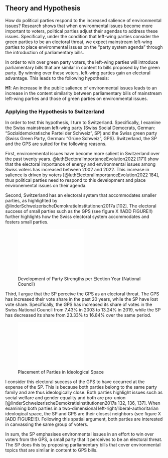 ## Theory and Hypothesis

How do political parties respond to the increased salience of environmental issues? Research shows that when environmental issues become more important to voters, political parties adjust their agendas to address these issues. Specifically, under the condition that left-wing parties consider the green parties to be an electoral threat, we expect mainstream left-wing parties to place environmental issues on the “party system agenda” through the introduction of parliamentary bills. 

In order to win over green party voters, the left-wing parties will introduce parliamentary bills that are similar in content to bills proposed by the green party. By winning over these voters, left-wing parties gain an electoral advantage. This leads to the following hypothesis:

**H1**: An increase in the public salience of environmental issues leads to an increase in the content similarity between parliamentary bills of mainstream left-wing parties and those of green parties on environmental issues.

### Applying the Hypothesis to Switzerland

In order to test this hypothesis, I turn to Switzerland. Specifically, I examine the Swiss mainstream left-wing party (Swiss Social Democrats, German: “Sozialdemokratische Partei der Schweiz”, SP) and the Swiss green party (Swiss Green Party, German: “Grüne Schweiz”, GPS). Switzerland, the SP and the GPS are suited for the following reasons.

First, environemental issues have become more salient in Switzerland over the past twenty years. @luthElectoralImportanceEvolution2022 [171] show that the electoral importance of energy and environmental issues among Swiss voters has increased between 2002 and 2022. This increase in salience is driven by voters [@luthElectoralImportanceEvolution2022 184], thus political parties need to respond to this development and place environemental issues on their agenda.

Second, Switzerland has an electoral system that accommodates smaller parties, as highlighted by @linderSchweizerischeDemokratieInstitutionen2017a [102]. The electoral success of small parties such as the GPS (see figure X !!ADD FIGURE!!) further highlights how the Swiss electoral system accommodates and fosters small parties.

![Development of Party Strengths per Election Year (National Council)](../plots/ch_parties.pdf){width=50%}

Third, I argue that the SP perceive the GPS as an electoral threat. The GPS has increased their vote share in the past 20 years, while the SP have lost vote share. Specifically, the GPS has increased its share of votes in the Swiss National Council from 7.43% in 2003 to 13.24% in 2019, while the SP has decreased its share from 23.33% to 16.84% over the same period. 

![Placement of Parties in Ideological Space](../plots/ches.pdf){width=50%}

I consider this electoral success of the GPS to have occurred at the expense of the SP. This is because both parties belong to the same party family and are thus ideologically close. Both parties highlight issues such as social welfare and gender equality and both are pro-union [@linderSchweizerischeDemokratieInstitutionen2017a 132, 136, 137]. When examining both parties in a two-dimensional left-right/liberal-authoritarian ideological space, the SP and GPS are their closest neighbors (see figure X [ADD FIGURE!!]). Following this spatial argument, both parties are interested in canvassing the same group of voters.

In sum, the SP emphasises environmental issues in an effort to win over voters from the GPS, a small party that it perceives to be an electoral threat. The SP does this by proposing parliamentary bills that cover environmental topics that are similar in content to GPS bills.